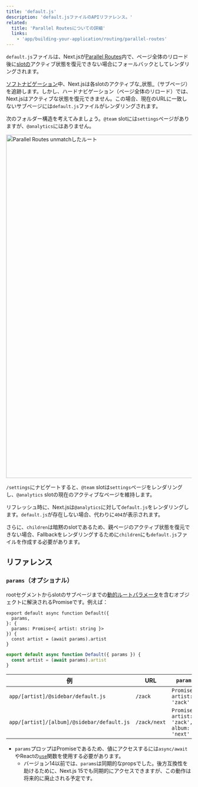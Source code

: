 ```yaml
---
title: 'default.js'
description: 'default.jsファイルのAPIリファレンス。'
related:
  title: 'Parallel Routesについての詳細'
  links:
    - 'app/building-your-application/routing/parallel-routes'
---
```


`default.js`ファイルは、Next.jsが[Parallel Routes](/docs/app/building-your-application/routing/parallel-routes)内で、ページ全体のリロード後に[slotの](/docs/app/building-your-application/routing/parallel-routes#slots)アクティブ状態を復元できない場合にフォールバックとしてレンダリングされます。

[ソフトナビゲーション](/docs/app/building-your-application/routing/linking-and-navigating#5-soft-navigation)中、Next.jsは各slotのアクティブな_状態_（サブページ）を追跡します。しかし、ハードナビゲーション（ページ全体のリロード）では、Next.jsはアクティブな状態を復元できません。この場合、現在のURLに一致しないサブページには`default.js`ファイルがレンダリングされます。

次のフォルダー構造を考えてみましょう。`@team` slotには`settings`ページがありますが、`@analytics`にはありません。

<Image
  alt="Parallel Routes unmatchしたルート"
  srcLight="/docs/light/parallel-routes-unmatched-routes.png"
  srcDark="/docs/dark/parallel-routes-unmatched-routes.png"
  width="1600"
  height="930"
/>

`/settings`にナビゲートすると、`@team` slotは`settings`ページをレンダリングし、`@analytics` slotの現在のアクティブなページを維持します。

リフレッシュ時に、Next.jsは`@analytics`に対して`default.js`をレンダリングします。`default.js`が存在しない場合、代わりに`404`が表示されます。

さらに、`children`は暗黙のslotであるため、親ページのアクティブ状態を復元できない場合、Fallbackをレンダリングするために`children`にも`default.js`ファイルを作成する必要があります。

## リファレンス

### `params`（オプショナル）

rootセグメントからslotのサブページまでの[動的ルートパラメータ](/docs/app/building-your-application/routing/dynamic-routes)を含むオブジェクトに解決されるPromiseです。例えば：

```tsx filename="app/[artist]/@sidebar/default.js" switcher
export default async function Default({
  params,
}: {
  params: Promise<{ artist: string }>
}) {
  const artist = (await params).artist
}
```

```jsx filename="app/[artist]/@sidebar/default.js" switcher
export default async function Default({ params }) {
  const artist = (await params).artist
}
```

| 例                                          | URL           | `params`                                      |
| ------------------------------------------ | ------------- | --------------------------------------------- |
| `app/[artist]/@sidebar/default.js`         | `/zack`       | `Promise<{ artist: 'zack' }>`                 |
| `app/[artist]/[album]/@sidebar/default.js` | `/zack/next`  | `Promise<{ artist: 'zack', album: 'next' }>`  |

- `params`プロップはPromiseであるため、値にアクセスするには`async/await`やReactの[`use`](https://react.dev/reference/react/use)関数を使用する必要があります。
  - バージョン14以前では、`params`は同期的なpropsでした。後方互換性を助けるために、Next.js 15でも同期的にアクセスできますが、この動作は将来的に廃止される予定です。
